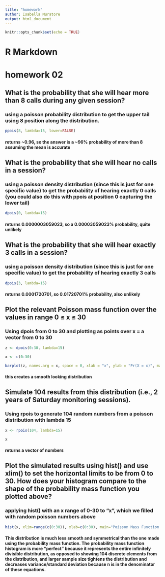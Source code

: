 ```yaml
---
title: "homework"
author: Isabella Muratore
output: html_document
---
```



```r
knitr::opts_chunk$set(echo = TRUE)
```

# R Markdown

# homework 02

## What is the probability that she will hear more than 8 calls during any given session?
### using a poisson probability distribution to get the upper tail using 8 position along the distribution.

```r

ppois(8, lambda=15, lower=FALSE) 

```

#### returns ~0.96, so the answer is a ~96% probability of more than 8 assuming the mean is accurate

## What is the probability that she will hear no calls in a session?
### using a poisson density distribution (since this is just for one specific value) to get the probability of hearing exactly 0 calls (you could also do this with ppois at position 0 capturing the lower tail)

```r

dpois(0, lambda=15)

```

#### returns 0.0000003059023, so a 0.00003059023% probability, quite unlikely

## What is the probability that she will hear exactly 3 calls in a session?
### using a poisson density distribution (since this is just for one specific value) to get the probability of hearing exactly 3 calls

```r

dpois(3, lambda=15)

```

#### returns 0.0001720701, so 0.01720701% probability, also unlikely

## Plot the relevant Poisson mass function over the values in range 0 ≤ x ≤ 30
### Using dpois from 0 to 30 and plotting as points over x = a vector from 0 to 30

```r

z <- dpois(0:30, lambda=15)

x <- c(0:30)

barplot(z, names.arg = x, space = 0, xlab = "x", ylab = "Pr(X = x)", main = "Poisson Mass Function Modeling Monkey Calls")

```

#### this creates a smooth looking distribution

## Simulate 104 results from this distribution (i.e., 2 years of Saturday monitoring sessions).
### Using rpois to generate 104 random numbers from a poisson distribution with lambda 15

```r

x <- rpois(104, lambda=15)

x

```
#### returns a vector of numbers

## Plot the simulated results using hist() and use xlim() to set the horizontal limits to be from 0 to 30. How does your histogram compare to the shape of the probability mass function you plotted above?
### applying hist() with an x range of 0-30 to "x", which we filled with random poisson numbers above

```r

hist(x, xlim=range(c(0:30)), xlab=c(0:30), main="Poisson Mass Function Modeling Monkey Calls")

```

#### This distribution is much less smooth and symmetrical than the one made using the probability mass function. The probability mass function histogram is more "perfect" because it represents the entire infinitely divisible distribution, as opposed to showing 104 discrete elements from the distribution, and larger sample size tightens the distribution and decreases variance/standard deviation because n is in the denominator of these equations.
